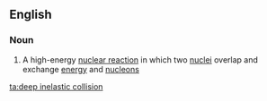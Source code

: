 ==English==

===Noun===
{{en-noun|head=[[deep]] [[inelastic]] [[collision]]}}

# {{context|physics|lang=en}} A high-energy [[nuclear reaction]] in which two [[nucleus|nuclei]] overlap and exchange [[energy]] and [[nucleon]]s

[[ta:deep inelastic collision]]
